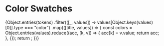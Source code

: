 
<Meta title="Colors" />

# Color Swatches

<div>
  <ColorPalette>
    {Object.entries(tokens)
      .filter(([_, values]) => values[Object.keys(values)[0]].type === "color")
      .map(([title, values]) => {
        const colors = Object.entries(values).reduce((acc, [k, v]) => {
          acc[k] = v.value;
          return acc;
        }, {});
        return <ColorItem key={title} title={title} colors={colors} />;
      })}
  </ColorPalette>
</div>
